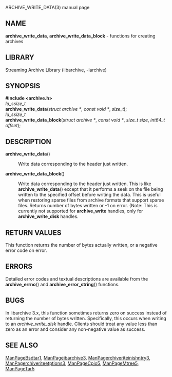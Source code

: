 ARCHIVE_WRITE_DATA(3) manual page 
== NAME == 
'''archive_write_data''', 
'''archive_write_data_block''' 
- functions for creating archives 
== LIBRARY == 
Streaming Archive Library (libarchive, -larchive) 
== SYNOPSIS == 
'''<nowiki>#include <archive.h></nowiki>''' 
<br> 
''la_ssize_t'' 
<br> 
'''archive_write_data'''(''struct archive *'', ''const void *'', ''size_t''); 
<br> 
''la_ssize_t'' 
<br> 
'''archive_write_data_block'''(''struct archive *'', ''const void *'', ''size_t size'', ''int64_t offset''); 
== DESCRIPTION == 
<dl> 
<dt>'''archive_write_data'''()</dt><dd> 
Write data corresponding to the header just written. 
</dd><dt>'''archive_write_data_block'''()</dt><dd> 
Write data corresponding to the header just written. 
This is like 
'''archive_write_data'''() 
except that it performs a seek on the file being 
written to the specified offset before writing the data. 
This is useful when restoring sparse files from archive 
formats that support sparse files. 
Returns number of bytes written or -1 on error. 
(Note: This is currently not supported for 
'''archive_write''' 
handles, only for 
'''archive_write_disk''' 
handles. 
</dd></dl> 
== RETURN VALUES == 
This function returns the number of bytes actually written, or 
a negative error code on error. 
== ERRORS == 
Detailed error codes and textual descriptions are available from the 
'''archive_errno'''() 
and 
'''archive_error_string'''() 
functions. 
== BUGS == 
In libarchive 3.x, this function sometimes returns 
zero on success instead of returning the number of bytes written. 
Specifically, this occurs when writing to an 
''archive_write_disk'' 
handle. 
Clients should treat any value less than zero as an error 
and consider any non-negative value as success. 
== SEE ALSO == 
[[ManPageBsdtar1]], 
[[ManPageibarchive3]], 
[[ManPagerchiveriteinishntry3]], 
[[ManPagerchiveriteetptions3]], 
[[ManPageCpio5]], 
[[ManPageMtree5]], 
[[ManPageTar5]] 
